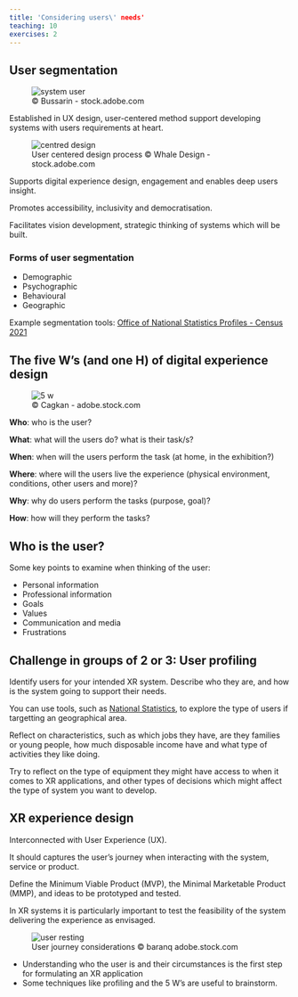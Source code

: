 ```yaml
---
title: 'Considering users\' needs'
teaching: 10
exercises: 2
---
```


## User segmentation
![&copy; Bussarin - stock.adobe.com](fig/AdobeStock_551780552.jpeg){alt="system user"}

Established in UX design, user-centered method support 
developing systems with users requirements at heart.

![User centered design process &copy; Whale Design - stock.adobe.com](fig/AdobeStock_424127018.jpeg){alt="centred design"}

Supports digital experience design, engagement and enables deep users insight.

Promotes accessibility, inclusivity and democratisation.

Facilitates vision development, strategic thinking of systems which will be built.

### Forms of user segmentation

- Demographic
- Psychographic
- Behavioural
- Geographic

Example segmentation tools: [Office of National Statistics Profiles - Census 2021](https://www.ons.gov.uk/visualisations/customprofiles/draw/)


## The five W’s (and one H)  of digital experience design

![&copy; Cagkan - adobe.stock.com](fig/AdobeStock_542363694.jpeg){alt="5 w"}

**Who**: who is the user?

**What**: what will the users do? what is their task/s?

**When**: when will the users perform the task (at home, in the exhibition?)

**Where**: where will the users live the experience (physical environment, conditions, other users and more)?

**Why**: why do users perform the tasks (purpose, goal)?

**How**: how will they perform the tasks?


## Who is the user?
Some key points to examine when thinking of the user:

- Personal information
- Professional information
- Goals
- Values
- Communication and media
- Frustrations

:::::::::::::::::::::::::::::::::challenge

## Challenge in groups of 2 or 3: User profiling

Identify users
for your intended
XR system. Describe who they are, and 
how is the system going to
support their needs.

You can use tools, such as [National Statistics](https://www.ons.gov.uk/visualisations/customprofiles/draw/),
to explore the type of users if targetting an geographical area.

Reflect on characteristics, such as which jobs
they have, are they families or young people,
how much disposable income have and what 
type of activities they like doing.

Try to reflect on the type of equipment they might have access to
when it comes to XR applications, and other
types of decisions which might affect the type of
system you want to develop.


:::::::::::::::::::::::::::::::::


## XR experience design

Interconnected with User Experience (UX).

It should captures the user's journey when interacting 
with the system, service or product.

Define the Minimum Viable Product (MVP), 
the Minimal Marketable Product (MMP),
and ideas to be 
prototyped and tested. 

In XR systems it is particularly important to test
the feasibility of the system delivering
the experience as envisaged.



![User journey considerations &copy; baranq adobe.stock.com](fig/AdobeStock_620925406.jpeg){alt="user resting"}






::::::::::::::::::::::::::::::::::::: keypoints 

- Understanding who the user is and their circumstances is the first step
for formulating an XR application
- Some techniques like profiling and the 5 W's are useful to 
brainstorm.

::::::::::::::::::::::::::::::::::::::::::::::::

